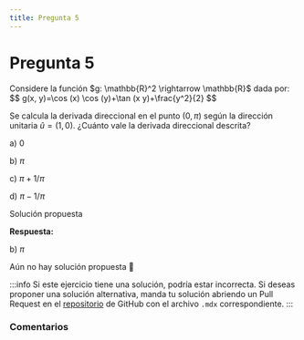 ```yaml
---
title: Pregunta 5
---
```



# Pregunta 5

<div className="exercise">
Considere la función $g: \mathbb{R}^2 \rightarrow \mathbb{R}$ dada por:
$$
g(x, y)=\cos (x) \cos (y)+\tan (x y)+\frac{y^2}{2}
$$

Se calcula la derivada direccional en el punto $(0, \pi)$ según la dirección unitaria $\hat{u}=(1,0)$.
¿Cuánto vale la derivada direccional descrita?

a) 0

b) $\pi$

c) $\pi+1 / \pi$

d) $\pi-1 / \pi$
</div>

<MDXDetails>
<summary>Solución propuesta</summary>

<div className="exercise">

**Respuesta:**

b) $\pi$

Aún no hay solución propuesta 🥲
</div>

:::info
Si este ejercicio tiene una solución, podría estar incorrecta. Si deseas proponer una solución alternativa, manda tu solución abriendo
un Pull Request en el [repositorio](https://github.com/crow-rojas/apuntes-fundamentals/pulls) de GitHub con el archivo
`.mdx` correspondiente.
:::

</MDXDetails>

### Comentarios

<Disqus
  url="https://crow-rojas.github.io/apuntes-fundamentals/docs/mathematics/calculus-1-2-3/exercises/2024-2/p05"
  identifier="docs/mathematics/calculus-1-2-3/exercises/2024-2/p05"
  title="2024-2 Cálculo I, II y III - Pregunta 05"
/>
